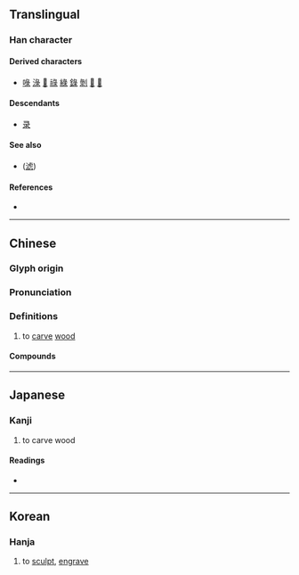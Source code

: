 {{also|录}}
{{character info}}
==Translingual==

===Han character===
{{Han char|rn=58|rad=彐|as=05|sn=8|four=27232|canj=VNME|ids=⿱彑氺}}

====Derived characters====
* [[㖨]] [[淥]] [[𤊒]] [[祿]] [[綠]] [[錄]] [[剝]] [[𩓪]] [[𦧽]]

====Descendants====
* [[录]]

====See also====
* {{l|mul|濾}} ([[滤]])

====References====
* {{Han ref|kx=0362.111|dkj=09918|dj=0680.230|hdz=20960.190|uh=5F54|ud=24404|bh=CC74|bd=52340}}

----

==Chinese==
{{zh-forms|s=录}}

===Glyph origin===
{{Han etym}}

===Pronunciation===
{{zh-pron
|m=lù
|c=luk6
|mn=lio̍k
|mc=y
|oc=y
|ma=
|cat=v
}}

===Definitions===
{{zh-hanzi}}

# to [[carve]] [[wood]]

====Compounds====
{{zh-der|彔彔}}

----

==Japanese==

===Kanji===
{{ja-kanji|grade=|rs=彐05}}

# to carve wood

====Readings====
* {{ja-readings|on=ろく|kun=きざむ}}

----

==Korean==

===Hanja===
{{ko-hanja|hangeul=[[록]]>[[녹]]|eumhun=|rv=rok>nok|mr=rok>nok|y=lok>nok}}

# to [[sculpt]], [[engrave]]